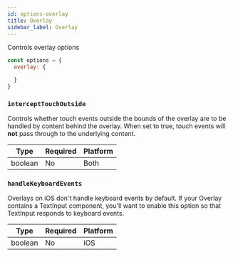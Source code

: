 ```yaml
---
id: options-overlay
title: Overlay
sidebar_label: Overlay
---
```


Controls overlay options

```js
const options = {
  overlay: {

  }
}
```

### `interceptTouchOutside`
Controls whether touch events outside the bounds of the overlay are to be handled by content behind the overlay. When set to true, touch events will **not** pass through to the underlying content.

| Type  | Required | Platform |
| ----- | -------- | -------- |
| boolean | No       | Both     |

### `handleKeyboardEvents`
Overlays on iOS don't handle keyboard events by default. If your Overlay contains a TextInput component, you'll want to enable this option so that TextInput responds to keyboard events.

| Type   | Required | Platform |
| ------ | -------- | -------- |
| boolean | No       | iOS     |

